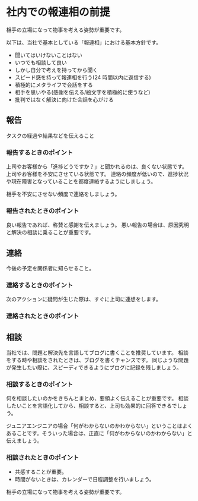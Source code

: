 # 社内での報連相の前提

<Info>相手の立場になって物事を考える姿勢が重要です。</Info>

以下は、当社で基本としている「報連相」における基本方針です。

- 聞いてはいけないことはない
- いつでも相談して良い
- しかし自分で考えを持ってから聞く
- スピード感を持って報連相を行う(24 時間以内に返信する)
- 積極的にメタライフで会話をする
- 相手を思いやる(感謝を伝える/絵文字を積極的に使うなど)
- 批判ではなく解決に向けた会話を心がける

## 報告

タスクの経過や結果などを伝えること

### 報告するときのポイント

上司やお客様から「進捗どうですか？」と聞かれるのは、良くない状態です。
上司やお客様を不安にさせている状態です。
連絡の頻度が低いので、進捗状況や現在障害となっていることを都度連絡するようにしましょう。

<Warning>相手を不安にさせない頻度で連絡をしましょう。</Warning>

### 報告されたときのポイント

良い報告であれば、称賛と感謝を伝えましょう。
悪い報告の場合は、原因究明と解決の相談に乗ることが重要です。

## 連絡

今後の予定を関係者に知らせること。

### 連絡するときのポイント

次のアクションに疑問が生じた際は、すぐに上司に連想をします。

### 連絡されたときのポイント

## 相談

当社では、問題と解決先を言語してブログに書くことを推奨しています。
相談をする時や相談をされたときは、ブログを書くチャンスです。
同じような問題が発生したい際に、スピーディできるようにブログに記録を残しましょう。

### 相談するときのポイント

何を相談したいのかをきちんとまとめ、要領よく伝えることが重要です。
相談したいことを言語化してから、相談すると、上司も効果的に回答できるでしょう。

<Warning>
  ジュニアエンジニアの場合「何がわからないのかわからない」ということはよくあることです。そういった場合は、正直に「何がわからないのかわからない」と伝えましょう。
</Warning>

### 相談されたときのポイント

- 共感することが重要。
- 時間がないときは、カレンダーで日程調整を行いましょう。

<Warning>相手の立場になって物事を考える姿勢が重要です。</Warning>
